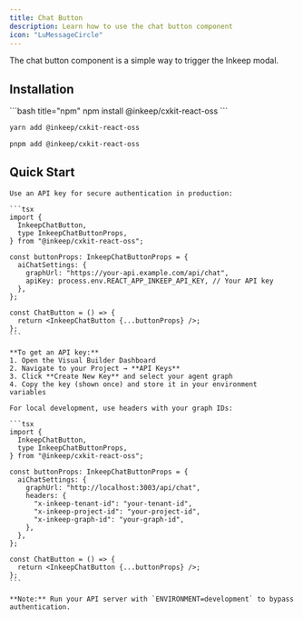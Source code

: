 ```yaml
---
title: Chat Button
description: Learn how to use the chat button component
icon: "LuMessageCircle"
---
```


The chat button component is a simple way to trigger the Inkeep modal.

## Installation

<CodeGroup>
```bash title="npm"
npm install @inkeep/cxkit-react-oss
```

```bash title="yarn"
yarn add @inkeep/cxkit-react-oss
```

```bash title="pnpm"
pnpm add @inkeep/cxkit-react-oss
```
</CodeGroup>

## Quick Start

<Tabs>
  <Tab title="Production">
    
    Use an API key for secure authentication in production:
    
    ```tsx
    import {
      InkeepChatButton,
      type InkeepChatButtonProps,
    } from "@inkeep/cxkit-react-oss";

    const buttonProps: InkeepChatButtonProps = {
      aiChatSettings: {
        graphUrl: "https://your-api.example.com/api/chat",
        apiKey: process.env.REACT_APP_INKEEP_API_KEY, // Your API key
      },
    };

    const ChatButton = () => {
      return <InkeepChatButton {...buttonProps} />;
    };
    ```
    
    **To get an API key:**
    1. Open the Visual Builder Dashboard
    2. Navigate to your Project → **API Keys**
    3. Click **Create New Key** and select your agent graph
    4. Copy the key (shown once) and store it in your environment variables
  </Tab>
  
  <Tab title="Development">
    
    For local development, use headers with your graph IDs:
    
    ```tsx
    import {
      InkeepChatButton,
      type InkeepChatButtonProps,
    } from "@inkeep/cxkit-react-oss";

    const buttonProps: InkeepChatButtonProps = {
      aiChatSettings: {
        graphUrl: "http://localhost:3003/api/chat",
        headers: {
          "x-inkeep-tenant-id": "your-tenant-id",
          "x-inkeep-project-id": "your-project-id",
          "x-inkeep-graph-id": "your-graph-id",
        },
      },
    };

    const ChatButton = () => {
      return <InkeepChatButton {...buttonProps} />;
    };
    ```
    
    **Note:** Run your API server with `ENVIRONMENT=development` to bypass authentication.
  </Tab>
</Tabs>
